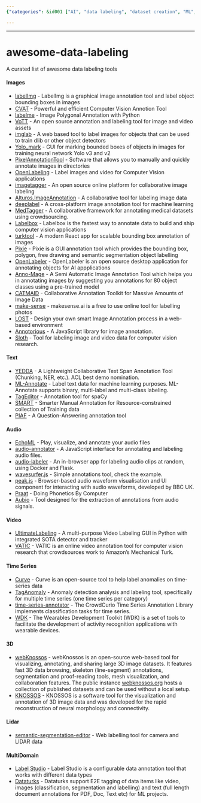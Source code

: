 ```yaml
---
{"categories": &id001 ["AI", "data labeling", "dataset creation", "ML", "pyjom", "supervised"], "category": "Data Annotation Tools", "date": "2023-12-22 23:52:59", "description": "This article introduces several open-source tools for image and video data labeling, such as OpenLabeler, Anno-Mage, CATMAID, and makesense.ai. Additionally, it covers 2D/3D tools that can be applied to various applications, including neural morphology and LIDAR datasets.", "tags": *id001, "title": "awesome-data-labeling"}

---
```


------

# awesome-data-labeling

A curated list of awesome data labeling tools

#### Images

* [labelImg](https://github.com/tzutalin/labelImg) - LabelImg is a graphical image annotation tool and label object bounding boxes in images
* [CVAT](https://github.com/opencv/cvat) - Powerful and efficient Computer Vision Annotion Tool
* [labelme](https://github.com/wkentaro/labelme) - Image Polygonal Annotation with Python
* [VoTT](https://github.com/microsoft/VoTT) - An open source annotation and labeling tool for image and video assets
* [imglab](https://github.com/NaturalIntelligence/imglab) - A web based tool to label images for objects that can be used to train dlib or other object detectors
* [Yolo_mark](https://github.com/AlexeyAB/Yolo_mark) - GUI for marking bounded boxes of objects in images for training neural network Yolo v3 and v2
* [PixelAnnotationTool](https://github.com/abreheret/PixelAnnotationTool) - Software that allows you to manually and quickly annotate images in directories
* [OpenLabeling](https://github.com/Cartucho/OpenLabeling) - Label images and video for Computer Vision applications
* [imagetagger](https://github.com/bit-bots/imagetagger) - An open source online platform for collaborative image labeling
* [Alturos.ImageAnnotation](https://github.com/AlturosDestinations/Alturos.ImageAnnotation) - A collaborative tool for labeling image data
* [deeplabel](https://github.com/jveitchmichaelis/deeplabel) - A cross-platform image annotation tool for machine learning
* [MedTagger](https://github.com/medtagger/MedTagger) - A collaborative framework for annotating medical datasets using crowdsourcing.
* [Labelbox](https://github.com/Labelbox/Labelbox) - Labelbox is the fastest way to annotate data to build and ship computer vision applications
* [turktool](https://github.com/jaxony/turktool) - A modern React app for scalable bounding box annotation of images
* [Pixie](https://github.com/buni-rock/Pixie) - Pixie is a GUI annotation tool which provides the bounding box, polygon, free drawing and semantic segmentation object labelling
* [OpenLabeler](https://github.com/kinhong/OpenLabeler) - OpenLabeler is an open source desktop application for annotating objects for AI appplications
* [Anno-Mage](https://github.com/virajmavani/semi-auto-image-annotation-tool) - A Semi Automatic Image Annotation Tool which helps you in annotating images by suggesting you annotations for 80 object classes using a pre-trained model
* [CATMAID](https://github.com/catmaid/CATMAID) - Collaborative Annotation Toolkit for Massive Amounts of Image Data
* [make-sense](https://github.com/SkalskiP/make-sense) - makesense.ai is a free to use online tool for labelling photos
* [LOST](https://github.com/l3p-cv/lost) - Design your own smart Image Annotation process in a web-based environment
* [Annotorious](https://github.com/recogito/annotorious) - A JavaScript library for image annotation.
* [Sloth](https://github.com/cvhciKIT/sloth) - Tool for labeling image and video data for computer vision research.


#### Text
* [YEDDA](https://github.com/jiesutd/YEDDA) - A Lightweight Collaborative Text Span Annotation Tool (Chunking, NER, etc.). ACL best demo nomination.
* [ML-Annotate](https://github.com/planbrothers/ml-annotate) - Label text data for machine learning purposes. ML-Annotate supports binary, multi-label and multi-class labeling.
* [TagEditor](https://github.com/d5555/TagEditor) - Annotation tool for spaCy
* [SMART](https://github.com/RTIInternational/SMART) - Smarter Manual Annotation for Resource-constrained collection of Training data
* [PIAF](https://github.com/etalab/piaf) - A Question-Answering annotation tool

#### Audio

* [EchoML](https://github.com/ritazh/EchoML) - Play, visualize, and annotate your audio files
* [audio-annotator](https://github.com/CrowdCurio/audio-annotator) - A JavaScript interface for annotating and labeling audio files.
* [audio-labeler](https://github.com/hipstas/audio-labeler) - An in-browser app for labeling audio clips at random, using Docker and Flask.
* [wavesurfer.js](https://github.com/katspaugh/wavesurfer.js) - Simple annotations tool, check the example.
* [peak.js](https://github.com/bbc/peaks.js) - Browser-based audio waveform visualisation and UI component for interacting with audio waveforms, developed by BBC UK.
* [Praat](https://github.com/praat/praat) - Doing Phonetics By Computer
* [Aubio](https://aubio.org/) - Tool designed for the extraction of annotations from audio signals.

#### Video 

* [UltimateLabeling](https://github.com/alexandre01/UltimateLabeling) - A multi-purpose Video Labeling GUI in Python with integrated SOTA detector and tracker
* [VATIC](https://github.com/cvondrick/vatic) - VATIC is an online video annotation tool for computer vision research that crowdsources work to Amazon's Mechanical Turk.

#### Time Series

* [Curve](https://github.com/baidu/Curve) - Curve is an open-source tool to help label anomalies on time-series data
* [TagAnomaly](https://github.com/Microsoft/TagAnomaly) - Anomaly detection analysis and labeling tool, specifically for multiple time series (one time series per category)
* [time-series-annotator](https://github.com/CrowdCurio/time-series-annotator) - The CrowdCurio Time Series Annotation Library implements classification tasks for time series.
* [WDK](https://github.com/avenix/WDK) - The Wearables Development Toolkit (WDK) is a set of tools to facilitate the development of activity recognition applications with wearable devices.

#### 3D

* [webKnossos](https://github.com/scalableminds/webknossos) - webKnossos is an open-source web-based tool for visualizing, annotating, and sharing large 3D image datasets. It features fast 3D data browsing, skeleton (line-segment) annotations, segmentation and proof-reading tools, mesh visualization, and collaboration features. The public instance [webknossos.org](https://webknossos.org) hosts a collection of published datasets and can be used without a local setup.
* [KNOSSOS](https://github.com/knossos-project/knossos) - KNOSSOS is a software tool for the visualization and annotation of 3D image data and was developed for the rapid reconstruction of neural morphology and connectivity.

#### Lidar

* [semantic-segmentation-editor](https://github.com/Hitachi-Automotive-And-Industry-Lab/semantic-segmentation-editor) - Web labelling tool for camera and LIDAR data

#### MultiDomain

* [Label Studio](https://github.com/heartexlabs/label-studio) - Label Studio is a configurable data annotation tool that works with different data types
* [Dataturks](https://dataturks.com/) - Dataturks support E2E tagging of data items like video, images (classification, segmentation and labelling) and text (full length document annotations for PDF, Doc, Text etc) for ML projects.


